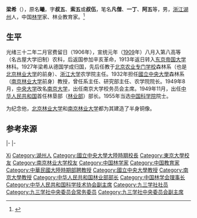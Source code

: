 {{Infobox_Person
| name = 梁希
|image= 梁希.jpg
|box_width= 
|occupation= 
| period = 
|birth_name=
| other_names =
| Sex =男
|birth_date= 1883年12月28日
|birth_place= {{QING}}[[浙江|浙江]][[吴兴县|吴兴县]]（现[[湖州市|湖州市]]）
|death_date= {{death date and age|1958|12|10|1883|12|28}}
|death_place= {{CHN}}[[北京|北京]]
| nationality ={{PRC}}
| residence =
| party =
| religion =
| spouse = 
| relatives = 
|education= 
| past = 
{{Infobox_People_CAS
|学部=生命科学和医学学部
|专业=林学
|当选年=1955年
}}
| work =
|awards=
}}

'''梁希'''（{{bd|1883年|12月28日|1958年|12月10日|catIdx=L梁}}），原名'''曦'''，字'''叔五'''、'''索五'''或'''叔伍'''，笔名'''凡僧'''、'''一丁'''、'''阿五'''等，男，[[浙江|浙江]][[湖州|湖州]]人，中国[[林学|林学]]家、林业教育家。<ref>{{Cite web|title=梁希院士|url=http://www.bj93.gov.cn/jsrw/ysfc/200612/t20061213_157077.htm|accessdate=2019-09-04|work=九三学社北京市委员会|archive-date=2019-09-04|archive-url=https://web.archive.org/web/20190904152305/http://www.bj93.gov.cn/jsrw/ysfc/200612/t20061213_157077.htm|dead-url=no}}</ref>

== 生平 ==
光绪三十二年二月官费留日（1906年），宣统元年（[[1909|1909]]年）八月入第八高等（名古屋大学旧制）农科，后返国参加辛亥革命，1913年返日转入[[东京帝国大学|东京帝国大学]]林科。1927年梁希从德国学成归国，先后任教于[[北京农业专门学校|北京农业专门学校]]森林系（也是[[北京林业大学|北京林业大学]]的前身）、[[浙江大学|浙江大学]]农学院主任。1932年担任[[國立中央大學|國立中央大學]]森林系（[[南京林业大学|南京林业大学]]前身）教授，曾任系主任、研究部主任、农学院院长。1949年8月，[[國立中央大學|中央大学]]改名[[南京大学|南京大学]]，出任南京大学校务员会主席。1949年11月，出任[[中华人民共和国|中华人民共和国]]首任林垦部（[[中华人民共和国林业部|林业部]]）部长。1955年当选[[中国科学院|中国科学院]]院士。

为纪念他，[[北京林业大学|北京林业大学]]和[[南京林业大学|南京林业大学]]都为其建造了半身铜像。

== 参考来源 ==
{{reflist}}

{{start box}}
{{s-gov|prc}}
|-
{{s-new|rows=2}}
{{s-title|[[中央人民政府林垦部|中央人民政府林垦部]]部长|1949年10月－1951年11月}}
{{s-none|机构撤销}}
|-
{{s-title|[[中央人民政府林业部|中央人民政府林业部]]部长|1951年11月－1954年11月}}
{{s-after|[[梁希|梁希]]|[[中华人民共和国林业部|中华人民共和国林业部]]部长}}
{{s-before|[[梁希|梁希]]|[[中央人民政府林业部|中央人民政府林业部]]部长}}
{{s-title|[[中华人民共和国林业部|中华人民共和国林业部]]部长|1954年9月－1958年12月}}
{{s-after|[[刘文辉|刘文辉]]}}
{{s-ppo|{{PRC}}[[民主党派|民主党派]]}}
{{s-new}}
{{s-title|[[九三学社|九三学社]]中央理事会副主席|1950年3月－1952年9月}}
{{s-after|[[梁希|梁希]]|[[九三学社|九三学社]]中央委员会副主席}}
{{s-before|[[梁希|梁希]]|[[九三学社|九三学社]]中央理事会副主席}}
{{s-title|[[九三学社|九三学社]]中央委员会副主席|1952年9月－1958年12月}}
{{s-after|[[周培源|周培源]]等}}
{{s-edu}}
{{s-before|[[周鸿经|周鸿经]]|[[国立中央大学_(南京)|国立中央大学]]校长}}
{{s-title|[[南京大学|南京大学]]校长|1949年－1951年}}
{{s-after|[[潘菽|潘菽]]}}
{{s-aca}}
{{s-new}}
{{s-title|[[中国林学会|中国林学会]]理事长|1951年2月－1960年2月}}
{{s-after|[[张克侠|张克侠]]}}
{{end box}}

{{中华民国教育部部聘教授}}
{{中国科学院生命科学和医学学部院士}}
{{Navboxes 
| title  = 梁希在[[中央人民政府政务院|中央人民政府政务院]]的职务
| list1  =
{{中央人民政府政务院}}
}}
{{Navboxes 
| title  = 梁希在[[中华人民共和国国务院|中华人民共和国国务院]]的职务
| list1  =
{{第1届国务院}}
}}
{{Navboxes 
| title  = 梁希在[[九三学社|九三学社]]的职务
| list1  =
{{九三学社第一届中央理事会}}
{{九三学社第二届中央理事会}}
{{九三学社第三届中央委员会}}
{{九三学社第四届中央委员会}}
{{九三学社第五届中央委员会}}
}}
{{Navboxes 
| title  = 梁希在[[中国林学会|中国林学会]]的职务
| list1  =
{{中国林学会第一届理事会}}
}}
{{Navboxes 
| title  = 梁希在[[中国科学技术协会|中国科学技术协会]]的职务
| list1  =
{{中华人民共和国科学技术协会第一届全国委员会}}
}}
{{南京大学}}

{{Authority control}}
{{DEFAULTSORT:Liang梁}}
[[Category:梁姓|Xi]]
[[Category:湖州人|Category:湖州人]]
[[Category:國立中央大學大陸時期校長|Category:國立中央大學大陸時期校長]]
[[Category:東京大學校友|Category:東京大學校友]]
[[Category:南京林业大学校友|Category:南京林业大学校友]]
[[Category:中国林学家|Category:中国林学家]]
[[Category:中国教育家|Category:中国教育家]]
[[Category:中華民國大陸時期部聘教授|Category:中華民國大陸時期部聘教授]]
[[Category:國立中央大學教授|Category:國立中央大學教授]]
[[Category:南京大學教授|Category:南京大學教授]]
[[Category:中华人民共和国林业部部长|Category:中华人民共和国林业部部长]]
[[Category:中国林学会理事长|Category:中国林学会理事长]]
[[Category:中华人民共和国科学技术协会副主席|Category:中华人民共和国科学技术协会副主席]]
[[Category:九三学社社员|Category:九三学社社员]]
[[Category:九三学社中央委员会常务委员|Category:九三学社中央委员会常务委员]]
[[Category:九三学社中央委员会副主席|Category:九三学社中央委员会副主席]]